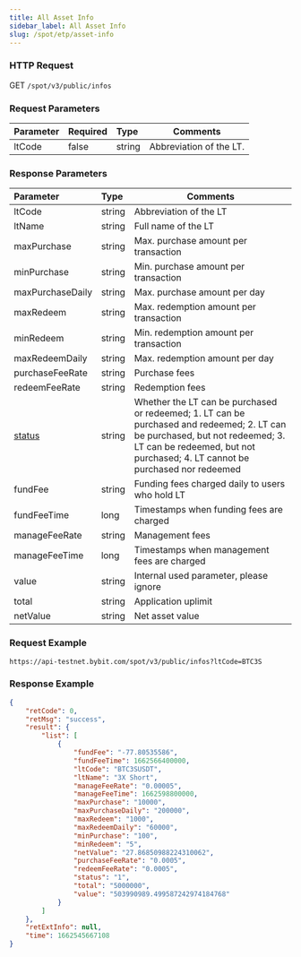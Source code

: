```yaml
---
title: All Asset Info
sidebar_label: All Asset Info
slug: /spot/etp/asset-info
---
```



### HTTP Request
GET <code>/spot/v3/public/infos</code>

### Request Parameters
| Parameter | Required | Type | Comments|
|:----- |:-------|:-----|------ |
|ltCode|false|string|Abbreviation of the LT.|

### Response Parameters
| Parameter | Type | Comments|
|:----- |:-----|----- |
|ltCode|string|Abbreviation of the LT|
|ltName|string|Full name of the LT|
|maxPurchase|string|Max. purchase amount per transaction|
|minPurchase|string|Min. purchase amount per transaction|
|maxPurchaseDaily|string|Max. purchase amount per day|
|maxRedeem|string|Max. redemption amount per transaction|
|minRedeem|string|Min. redemption amount per transaction|
|maxRedeemDaily|string|Max. redemption amount per day|
|purchaseFeeRate|string|Purchase fees|
|redeemFeeRate|string|Redemption fees|
|<a href="#lt-status-status">status</a>|string|Whether the LT can be purchased or redeemed; 1. LT can be purchased and redeemed; 2. LT can be purchased, but not redeemed; 3. LT can be redeemed, but not purchased; 4. LT cannot be purchased nor redeemed|
|fundFee|string|Funding fees charged daily to users who hold LT|
|fundFeeTime|long|Timestamps when funding fees are charged|
|manageFeeRate|string|Management fees|
|manageFeeTime|long|Timestamps when management fees are charged|
|value|string|Internal used parameter, please ignore|
|total|string|Application uplimit|
|netValue|string|Net asset value|

### Request Example

```http
https://api-testnet.bybit.com/spot/v3/public/infos?ltCode=BTC3S
```

### Response Example

```json
{
    "retCode": 0,
    "retMsg": "success",
    "result": {
        "list": [
            {
                "fundFee": "-77.80535586",
                "fundFeeTime": 1662566400000,
                "ltCode": "BTC3SUSDT",
                "ltName": "3X Short",
                "manageFeeRate": "0.00005",
                "manageFeeTime": 1662598800000,
                "maxPurchase": "10000",
                "maxPurchaseDaily": "200000",
                "maxRedeem": "1000",
                "maxRedeemDaily": "60000",
                "minPurchase": "100",
                "minRedeem": "5",
                "netValue": "27.86850988224310062",
                "purchaseFeeRate": "0.0005",
                "redeemFeeRate": "0.0005",
                "status": "1",
                "total": "5000000",
                "value": "503990989.499587242974184768"
            }
        ]
    },
    "retExtInfo": null,
    "time": 1662545667108
}
```
